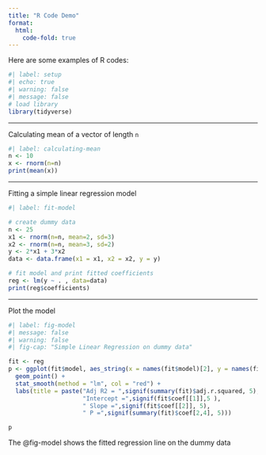 ```yaml
---
title: "R Code Demo"
format:
  html:
    code-fold: true
---
```


Here are some examples of R codes:

```r
#| label: setup
#| echo: true
#| warning: false
#| message: false
# load library
library(tidyverse)
```

---

Calculating mean of a vector of length `n`
```r
#| label: calculating-mean
n <- 10
x <- rnorm(n=n)
print(mean(x))
```

---

Fitting a simple linear regression model

```r
#| label: fit-model

# create dummy data
n <- 25
x1 <- rnorm(n=n, mean=2, sd=3)
x2 <- rnorm(n=n, mean=3, sd=2)
y <- 2*x1 + 3*x2
data <- data.frame(x1 = x1, x2 = x2, y = y)

# fit model and print fitted coefficients
reg <- lm(y ~ . , data=data)
print(reg$coefficients)
```

---

Plot the model

```r
#| label: fig-model
#| message: false
#| warning: false
#| fig-cap: "Simple Linear Regression on dummy data"

fit <- reg
p <- ggplot(fit$model, aes_string(x = names(fit$model)[2], y = names(fit$model)[1])) + 
  geom_point() +
  stat_smooth(method = "lm", col = "red") +
  labs(title = paste("Adj R2 = ",signif(summary(fit)$adj.r.squared, 5),
                     "Intercept =",signif(fit$coef[[1]],5 ),
                     " Slope =",signif(fit$coef[[2]], 5),
                     " P =",signif(summary(fit)$coef[2,4], 5)))

p
```

The @fig-model shows the fitted regression line on the dummy data


